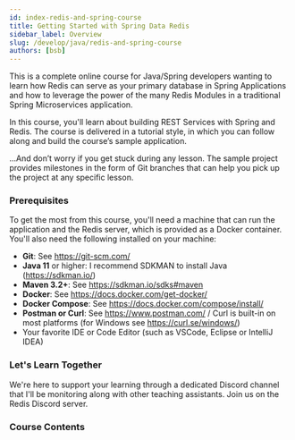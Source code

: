 ```yaml
---
id: index-redis-and-spring-course
title: Getting Started with Spring Data Redis
sidebar_label: Overview
slug: /develop/java/redis-and-spring-course
authors: [bsb]
---
```



<Authors frontMatter={frontMatter} />

This is a complete online course for Java/Spring developers wanting to learn how
Redis can serve as your primary database in Spring Applications and how to leverage the
power of the many Redis Modules in a traditional Spring Microservices application.

In this course, you'll learn about building REST Services with Spring and Redis.
The course is delivered in a tutorial style, in which you can follow along and
build the course’s sample application.

...And don’t worry if you get stuck during any lesson. The sample project provides
milestones in the form of Git branches that can help you pick up the project at any specific lesson.

### Prerequisites

To get the most from this course, you'll need a machine that can run the application and the Redis server, which is provided as a Docker container.
You'll also need the following installed on your machine:

- **Git**: See https://git-scm.com/
- **Java 11** or higher: I recommend SDKMAN to install Java (https://sdkman.io/)
- **Maven 3.2+**: See https://sdkman.io/sdks#maven
- **Docker**: See https://docs.docker.com/get-docker/
- **Docker Compose**: See https://docs.docker.com/compose/install/
- **Postman or Curl**: See https://www.postman.com/ / Curl is built-in on most platforms (for Windows see https://curl.se/windows/)
- Your favorite IDE or Code Editor (such as VSCode, Eclipse or IntelliJ IDEA)

### Let's Learn Together

We're here to support your learning through a dedicated Discord channel that I'll be monitoring
along with other teaching assistants. Join us on the Redis Discord server.

### Course Contents

<div class="row">
 <div class="col">
     <RedisCard
        title="1. Spring and Redis: Up and Running"
        description="Create the skeleton for the course’s Spring Boot application."
        page="/develop/java/redis-and-spring-course/lesson_1"
        />
  </div>

<div class="col">
  <RedisCard
    title="2. Spring Data Redis"
    description="Introducing Spring Data Redis."
    page="/develop/java/redis-and-spring-course/lesson_2"
  />
</div>

 <div class="col">
     <RedisCard
        title="3. Object Mapping & Redis Repositories"
        description="Object Mapping & Redis Repositories."
        page="/develop/java/redis-and-spring-course/lesson_3"
        />
  </div>
</div>

<div class="row">
 <div class="col">
     <RedisCard
        title="4. User/Roles & Secondary Indexes"
        description="User/Roles & Secondary Indexes."
        page="/develop/java/redis-and-spring-course/lesson_4"
        />
  </div>

<div class="col">
  <RedisCard
    title="5. Books, Categories & The Catalog"
    description="Books, Categories & The Catalog."
    page="/develop/java/redis-and-spring-course/lesson_5"
  />
</div>

   <div class="col">
     <RedisCard
        title="6. Domain Models with Redis JSON"
        description="Domain Models with Redis JSON."
        page="/develop/java/redis-and-spring-course/lesson_6"
        />
  </div>
</div>

<div class="row">
 <div class="col">
     <RedisCard
        title="7. Search with Redis Search"
        description="Search with Redis Search."
        page="/develop/java/redis-and-spring-course/lesson_7"
        />
  </div>

   <div class="col">
     <RedisCard
        title="8. Caching REST Services with Redis"
        description="Caching REST Services with Redis."
        page="/develop/java/redis-and-spring-course/lesson_9"
        />
  </div>
</div>
